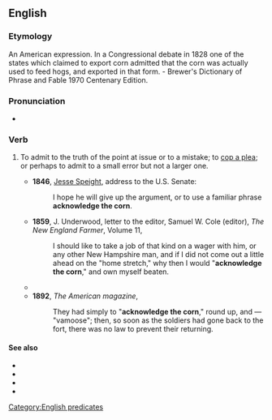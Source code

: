 ==English==

===Etymology===
An American expression. In a Congressional debate in 1828 one of the states which claimed to export corn admitted that the corn was actually used to feed hogs, and exported in that form. - Brewer's Dictionary of Phrase and Fable 1970 Centenary Edition.

===Pronunciation===
* {{audio|en|en-au-acknowledge the corn.ogg|Audio (AU)}}

===Verb===
{{en-verb|*}}

# {{lb|en|idiomatic}} To admit to the truth of the point at issue or to a mistake; to [[cop a plea]]; or perhaps to admit to a small error but not a larger one.
#* '''1846''', [[w:Jesse Speight|Jesse Speight]], address to the U.S. Senate:
#*: I hope he will give up the argument, or to use a familiar phrase '''acknowledge the corn'''.
#* '''1859''', J. Underwood, letter to the editor, Samuel W. Cole (editor), ''The New England Farmer'', Volume 11,
#*: I should like to take a job of that kind on a wager with him, or any other New Hampshire man, and if I did not come out a little ahead on the "home stretch," why then I would "'''acknowledge the corn'''," and own myself beaten.
#* {{quote-text|en|year=1880|author=Parliament of Canada|title=Official report of the debates of the House of Commons of the Dominion of Canada‎|passage=Will the hon. gentleman '''acknowledge the corn'''? He does not do it. He is non-committal.}}
#* '''1892''', ''The American magazine‎'',
#*: They had simply to "'''acknowledge the corn'''," round up, and — "vamoose"; then, so soon as the soldiers had gone back to the fort, there was no law to prevent their returning.

====See also====
* {{l|en|concessio}}
* {{l|en|concession}}
* {{l|en|paromologia}}
* {{l|en|paromology}}

[[Category:English predicates]]